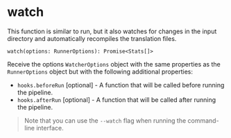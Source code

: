 # watch

This function is similar to run, but it also watches for changes in the input directory and automatically recompiles the translation files.

`watch(options: RunnerOptions): Promise<Stats[]>`

Receive the options `WatcherOptions` object with the same properties as the `RunnerOptions` object but with the following additional properties:

- `hooks.beforeRun` [optional] - A function that will be called before running the pipeline.
- `hooks.afterRun` [optional] - A function that will be called after running the pipeline.

> Note that you can use the `--watch` flag when running the command-line interface.
